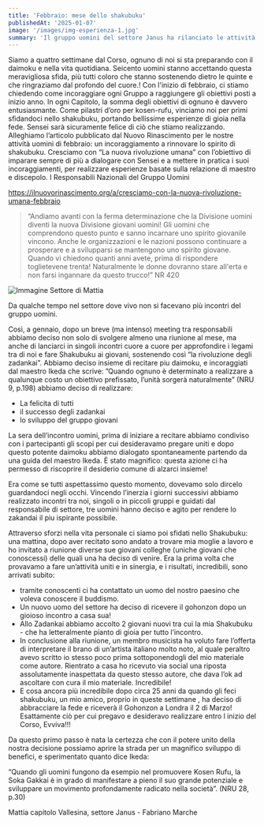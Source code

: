 ```yaml
---
title: 'Febbraio: mese dello shakubuku'
publishedAt: '2025-01-07'
image: '/images/img-esperienza-1.jpg'
summary: 'Il gruppo uomini del settore Janus ha rilanciato le attività con incontri, preghiera e shakubuku, ottenendo risultati straordinari nell’unione e nella crescita del movimento..'
---
```



Siamo a quattro settimane dal Corso, ognuno di noi si sta preparando con il daimoku e nella vita quotidiana. Seicento uomini stanno accettando questa meravigliosa sfida, più tutti coloro che stanno sostenendo dietro le quinte e che ringraziamo dal profondo del cuore.!
Con l'inizio di febbraio, ci stiamo chiedendo come incoraggiare ogni Gruppo a raggiungere gli obiettivi posti a inizio anno. In ogni Capitolo, la somma degli obiettivi di ognuno è davvero entusiasmante.
Come pilastri d’oro per kosen-rufu, vinciamo noi per primi sfidandoci nello shakubuku, portando bellissime esperienze di gioia nella fede. Sensei sarà sicuramente felice di ciò che stiamo realizzando.
Alleghiamo l’articolo pubblicato dal Nuovo Rinascimento per le nostre attività uomini di febbraio: un incoraggiamento a rinnovare lo spirito di shakubuku. Cresciamo con “La nuova rivoluzione umana” con l’obiettivo di imparare sempre di più a dialogare con Sensei e a mettere in pratica i suoi incoraggiamenti, per realizzare esperienze basate sulla relazione di maestro e discepolo.
I Responsabili Nazionali del Gruppo Uomini

https://ilnuovorinascimento.org/a/cresciamo-con-la-nuova-rivoluzione-umana-febbraio



> “Andiamo avanti con la ferma determinazione che la Divisione uomini diventi la nuova Divisione giovani uomini! 
> Gli uomini che comprendono questo punto e sanno incarnare uno spirito giovanile vincono. Anche le organizzazioni e le nazioni possono continuare a prosperare e a svilupparsi se mantengono uno spirito giovane. Quando vi chiedono quanti anni avete, prima di rispondere toglietevene trenta! Naturalmente le donne dovranno stare all'erta e non farsi ingannare da questo trucco!” NR 420


![Immagine Settore di Mattia](/images/img-esperienza-1.jpg)

Da qualche tempo nel settore dove vivo non si facevano più incontri del gruppo uomini.

Così, a gennaio, dopo un breve (ma intenso) meeting tra responsabili abbiamo deciso non solo di svolgere almeno una riunione al mese, ma anche di lanciarci in singoli incontri cuore a cuore per approfondire i legami tra di noi e fare Shakubuku ai giovani, sostenendo così “la rivoluzione degli zadankai”.
Abbiamo deciso insieme di recitare piu daimoku, e incoraggiati dal maestro Ikeda che scrive: ”Quando ognuno è determinato a realizzare a qualunque costo un obiettivo prefissato, l’unità sorgerà naturalmente” (NRU 9, p.198) abbiamo deciso di realizzare:

- La felicita di tutti
- il successo degli zadankai
- lo sviluppo del gruppo giovani

La sera dell’incontro uomini, prima di iniziare a recitare abbiamo condiviso con i partecipanti gli scopi per cui desideravamo pregare uniti e dopo questo potente daimoku abbiamo dialogato spontaneamente partendo da una guida del maestro Ikeda.
È stato magnifico: questa azione ci ha permesso di riscoprire il desiderio comune di alzarci insieme!

Era come se tutti aspettassimo questo momento, dovevamo solo dircelo guardandoci negli occhi.
Vincendo l’inerzia i giorni successivi abbiamo realizzato incontri tra noi, singoli o in piccoli gruppi e guidati dal responsabile di settore, tre uomini hanno deciso e agito per rendere lo zakandai il piu ispirante possibile.

Attraverso sforzi nella vita personale ci siamo poi sfidati nello Shakubuku: una mattina, dopo aver recitato sono andato a trovare mia moglie a lavoro e ho invitato a riunione diverse sue giovani colleghe (uniche giovani che conoscessi) delle quali una ha deciso di venire.
Era la prima volta che provavamo a fare un’attività uniti e in sinergia, e i risultati, incredibili, sono arrivati subito:
- tramite conoscenti ci ha contattato un uomo del nostro paesino che voleva conoscere il buddismo.
- Un nuovo uomo del settore ha deciso di ricevere il gohonzon dopo un gioioso incontro a casa sua!
- Allo Zadankai abbiamo accolto 2 giovani nuovi tra cui la mia Shakubuku - che ha letteralmente pianto di gioia per tutto l’incontro.
- In conclusione alla riunione, un membro musicista ha voluto fare l’offerta di interpretare il brano di un’artista italiano molto noto, al quale peraltro avevo scritto io stesso poco prima sottoponendogli del mio materiale come autore.
Rientrato a casa ho ricevuto via social una riposta assolutamente inaspettata da questo stesso autore, che dava l’ok ad ascoltare con cura il mio materiale. Incredibile!
- E cosa ancora più incredibile dopo circa 25 anni da quando gli feci shakubuku, un mio amico, proprio in queste settimane , ha deciso di abbracciare la fede e riceverà il Gohonzon a Londra il 2 di Marzo!
Esattamente ciò per cui pregavo e desideravo realizzare entro l inizio del Corso, Evviva!!!

Da questo primo passo è nata la certezza che con il potere unito della nostra decisione possiamo aprire la strada per un magnifico sviluppo di benefici, e sperimentato quanto dice Ikeda: 

“Quando gli uomini fungono da esempio nel promuovere Kosen Rufu, la Soka Gakkai è in grado di manifestare a pieno il suo grande potenziale e sviluppare un movimento profondamente radicato nella società”. (NRU 28, p.30)

Mattia capitolo Vallesina, settore Janus  - Fabriano Marche
